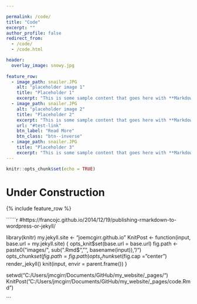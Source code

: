 ```yaml
---

permalink: /code/
title: "Code"
excerpt: ""
author_profile: false
redirect_from: 
  - /code/
  - /code.html

header:
  overlay_image: snowy.jpg
  
feature_row:
  - image_path: snailer.JPG
    alt: "placeholder image 1"
    title: "Placeholder 1"
    excerpt: "This is some sample content that goes here with **Markdown** formatting."
  - image_path: snailer.JPG
    alt: "placeholder image 2"
    title: "Placeholder 2"
    excerpt: "This is some sample content that goes here with **Markdown** formatting."
    url: "#test-link"
    btn_label: "Read More"
    btn_class: "btn--inverse"
  - image_path: snailer.JPG
    title: "Placeholder 3"
    excerpt: "This is some sample content that goes here with **Markdown** formatting."
---
```


```r
knitr::opts_chunk$set(echo = TRUE)
```

# Under Construction

{% include feature_row %}

``````r
#https://francojc.github.io/2014/12/19/publishing-rmarkdown-to-wordpress-or-jekyll/

library(knitr)
my.jekyll.site <- "joemcgirr.github.io"
KnitPost <- function(input, base.url = my.jekyll.site) {
  opts_knit$set(base.url = base.url)
  fig.path <- paste0("images/", sub(".Rmd$", "", basename(input)), "/")
  opts_chunk$set(fig.path = fig.path)
  opts_chunk$set(fig.cap = "center")
  render_jekyll()
  knit(input, envir = parent.frame())
}

setwd("C:/Users/jmcgirr/Documents/GitHub/my_website/_pages/")
KnitPost("C:/Users/jmcgirr/Documents/GitHub/my_website/_pages/code.Rmd")

```
